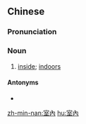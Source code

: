 {{also|室内}}
==Chinese==
{{zh-forms|s=室内}}

===Pronunciation===
{{zh-pron
|m=室nèi
|c=sat1 noi6
|h=pfs=sṳt-nui
|mn=sek-lāi
|cat=n
}}

===Noun===
{{zh-noun}}

# [[inside]]; [[indoors]]

====Antonyms====
* {{zh-l|室外}}

[[zh-min-nan:室內]]
[[hu:室內]]